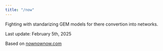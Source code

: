 ```yaml
---
title: "/now"
---
```


Fighting with standarizing GEM models for there convertion into networks.

Last update: February 5th, 2025

Based on [nownownow.com](https://nownownow.com/)
